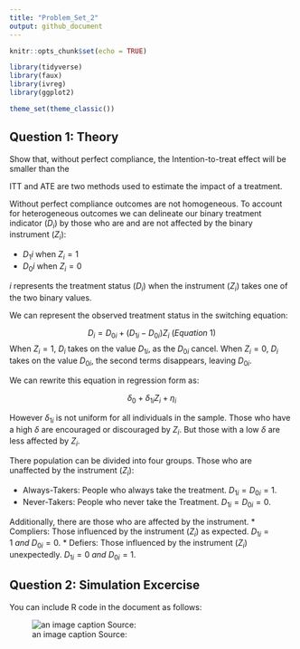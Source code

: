 ```yaml
---
title: "Problem_Set_2"
output: github_document
---
```


```r
knitr::opts_chunk$set(echo = TRUE)

library(tidyverse)
library(faux)
library(ivreg)
library(ggplot2)

theme_set(theme_classic())
```

## Question 1: Theory
Show that, without perfect compliance, the Intention-to-treat effect will be smaller than the

ITT and ATE are two methods used to estimate the impact of a treatment. 


Without perfect compliance outcomes are not homogeneous. To account for heterogeneous outcomes we can delineate our binary treatment indicator ($D_i$) by those who are and are not affected by the binary instrument ($Z_i$):

* $D_1i$ when $Z_i= 1$
* $D_0i$ when $Z_i= 0$

$i$ represents the treatment status ($D_i$) when the instrument ($Z_i$) takes one of the two binary values.

We can represent the observed treatment status in the switching equation:

$$D_i=D_{0i}+(D_{1i}-D_{0i})Z_i\ (Equation \ 1)$$ 
When $Z_i=1$, $D_i$ takes on the value $D_{1i}$, as the $D_{0i}$ cancel. When $Z_i=0$, $D_i$ takes on the value $D_{0i}$, the second terms disappears, leaving $D_{0i}$. 

We can rewrite this equation in regression form as:

$$\delta_{0}+\delta_{1i}Z_i+\eta_i$$

However $\delta_{1i}$ is not uniform for all individuals in the sample. Those who have a high $\delta$ are encouraged or discouraged by $Z_i$. But those with a low $\delta$ are less affected by $Z_i$. 

There population can be divided into four groups. Those who are unaffected by the instrument ($Z_i$):

* Always-Takers: People who always take the treatment. $D_{1i}=D_{0i}=1$.
* Never-Takers: People who never take the Treatment. $D_{1i}=D_{0i}=0$.

Additionally, there are those who are affected by the instrument. 
* Compliers: Those influenced by the instrument ($Z_i$) as expected. $D_{1i}=1\ and\ D_{0i}=0$.
* Defiers: Those influenced by the instrument ($Z_i$) unexpectedly. $D_{1i}=0\ and\ D_{0i}=1$.


## Question 2: Simulation Excercise

You can include R code in the document as follows:


![an image caption Source:](Rplot_2a.png)




